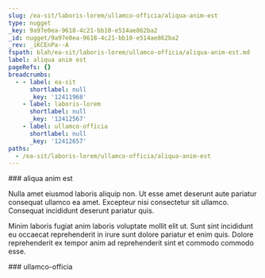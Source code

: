```yaml
---
slug: /ea-sit/laboris-lorem/ullamco-officia/aliqua-anim-est
type: nugget
_key: 9a97e0ea-9618-4c21-bb10-e514ae862ba2
_id: nugget/9a97e0ea-9618-4c21-bb10-e514ae862ba2
_rev: _iKCEnPa--A
fspath: blah/ea-sit/laboris-lorem/ullamco-officia/aliqua-anim-est.md
label: aliqua anim est
pageRefs: {}
breadcrumbs:
  - - label: ea-sit
      shortlabel: null
      _key: '12411968'
    - label: laboris-lorem
      shortlabel: null
      _key: '12412567'
    - label: ullamco-officia
      shortlabel: null
      _key: '12412657'
paths:
  - /ea-sit/laboris-lorem/ullamco-officia/aliqua-anim-est
---
```


<NuggetArea>
<Nugget slug="/ea-sit/laboris-lorem/ullamco-officia/aliqua-anim-est" type="nugget" _key="9a97e0ea-9618-4c21-bb10-e514ae862ba2" _id="nugget/9a97e0ea-9618-4c21-bb10-e514ae862ba2" _rev="_iKCEnPa--A" fspath="blah/ea-sit/laboris-lorem/ullamco-officia/aliqua-anim-est.md" label="aliqua anim est" paths="/ea-sit/laboris-lorem/ullamco-officia/aliqua-anim-est">
<NuggetBody>
### aliqua anim est

Nulla amet eiusmod laboris aliquip non. Ut esse amet deserunt aute pariatur consequat ullamco ea amet. Excepteur nisi consectetur sit ullamco. Consequat incididunt deserunt pariatur quis.

Minim laboris fugiat anim laboris voluptate mollit elit ut. Sunt sint incididunt eu occaecat reprehenderit in irure sunt dolore pariatur et enim quis. Dolore reprehenderit ex tempor anim ad reprehenderit sint et commodo commodo esse.

</NuggetBody>
<Breadcrumbs>
<Crumbs>
<Crumb _key="12411968" label="ea-sit" /><Crumb _key="12412567" label="laboris-lorem" /><Crumb _key="12412657" label="ullamco-officia" />
</Crumbs>
</Breadcrumbs>
</Nugget>

<NuggetsInbound>
</NuggetsInbound>
<NuggetsOutbound>
</NuggetsOutbound>
</NuggetArea>
<PassagesInbound>
<Passage direction="inbound" type="passage" _key="12412657" _id="passage/12412657" _rev="_iKCEnPa--_" label="ullamco-officia" passage="ullamco-officia" fspath="blah/ea-sit/laboris-lorem/ullamco-officia" paths="/ea-sit/laboris-lorem/ullamco-officia" slug="/ea-sit/laboris-lorem/ullamco-officia">
<NuggetBody>
### ullamco-officia

</NuggetBody>
<Breadcrumbs>
<Crumbs>
<Crumb _key="12411968" label="ea-sit" /><Crumb _key="12412567" label="laboris-lorem" />
</Crumbs>
</Breadcrumbs>
</Passage>

</PassagesInbound>
<PassagesOutbound>
</PassagesOutbound>